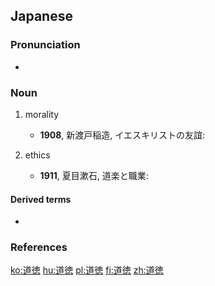 {{also|道德}}
==Japanese==
{{ja-kanjitab|どう|とく|yomi=on}}

===Pronunciation===
* {{ja-pron|どうとく|y=o|acc=0|acc_ref=NHK}}

===Noun===
{{ja-noun|どうとく}}
# {{lb|ja|philosophy|sort=とうとく’}} morality
#* '''1908''', 新渡戸稲造, イエスキリストの友誼:
#*: {{ja-usex|要するに'''道徳'''の元は父に対する孝である。|ようする に '''どうとく''' の もと は ちち に たいする こう で ある。|The necessary moral foundation is that of filial piety towards a father.}}
# {{lb|ja|philosophy|sort=とうとく’}} ethics
#* '''1911''', 夏目漱石, 道楽と職業:
#*: {{ja-usex|'''道徳'''問題じゃない、事実問題である。|'''どうとく''' もんだい じゃない、 じじつ もんだい で ある。|This is not an ethical question but an actual problem.}}

====Derived terms====
* {{ja-r|道徳哲学|gloss=[[moral philosophy]]|どうとく てつがく}}

===References===
<references/>

[[ko:道徳]]
[[hu:道徳]]
[[pl:道徳]]
[[fi:道徳]]
[[zh:道徳]]